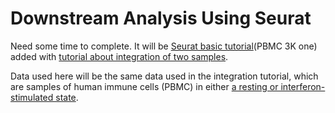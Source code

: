 # Downstream Analysis Using Seurat {#downstream}

Need some time to complete. It will be [Seurat basic tutorial](https://satijalab.org/seurat/articles/pbmc3k_tutorial.html)(PBMC 3K one) added with [tutorial about integration of two samples](https://satijalab.org/seurat/articles/integration_introduction.html).

Data used here will be the same data used in the integration tutorial, which are samples of human immune cells (PBMC) in either [a resting or interferon-stimulated state](https://www.nature.com/articles/nbt.4042).

